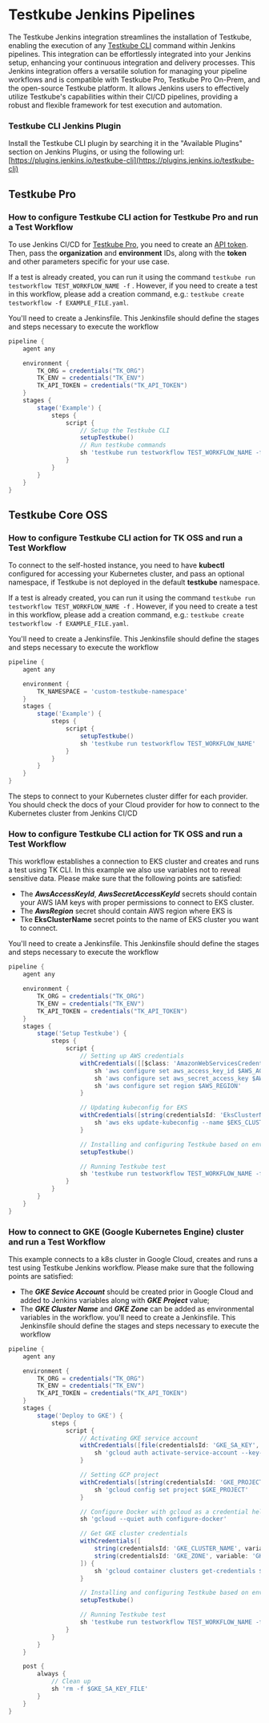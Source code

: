 # Testkube Jenkins Pipelines

The Testkube Jenkins integration streamlines the installation of Testkube, enabling the execution of any [Testkube CLI](https://docs.testkube.io/cli/testkube) command within Jenkins pipelines. This integration can be effortlessly integrated into your Jenkins setup, enhancing your continuous integration and delivery processes.
This Jenkins integration offers a versatile solution for managing your pipeline workflows and is compatible with Testkube Pro, Testkube Pro On-Prem, and the open-source Testkube platform. It allows Jenkins users to effectively utilize Testkube's capabilities within their CI/CD pipelines, providing a robust and flexible framework for test execution and automation.

### Testkube CLI Jenkins Plugin

Install the Testkube CLI plugin by searching it in the "Available Plugins" section on Jenkins Plugins, or using the following url:
[https://plugins.jenkins.io/testkube-cli](https://plugins.jenkins.io/testkube-cli)

## Testkube Pro

### How to configure Testkube CLI action for Testkube Pro and run a Test Workflow

To use Jenkins CI/CD for [Testkube Pro](https://app.testkube.io/), you need to create an [API token](https://docs.testkube.io/testkube-pro/articles/organization-management/#api-tokens).
Then, pass the **organization** and **environment** IDs, along with the **token** and other parameters specific for your use case.

If a test is already created, you can run it using the command `testkube run testworkflow TEST_WORKFLOW_NAME -f` . However, if you need to create a test in this workflow, please add a creation command, e.g.: `testkube create testworkflow -f EXAMPLE_FILE.yaml`.

You'll need to create a Jenkinsfile. This Jenkinsfile should define the stages and steps necessary to execute the workflow

```groovy
pipeline {
    agent any

    environment {
        TK_ORG = credentials("TK_ORG")
        TK_ENV = credentials("TK_ENV")
        TK_API_TOKEN = credentials("TK_API_TOKEN")
    }
    stages {
        stage('Example') {
            steps {
                script {
                    // Setup the Testkube CLI
                    setupTestkube()
                    // Run testkube commands
                    sh 'testkube run testworkflow TEST_WORKFLOW_NAME -f'
                }
            }
        }
    }
}
```

## Testkube Core OSS

### How to configure Testkube CLI action for TK OSS and run a Test Workflow

To connect to the self-hosted instance, you need to have **kubectl** configured for accessing your Kubernetes cluster, and pass an optional namespace, if Testkube is not deployed in the default **testkube** namespace.

If a test is already created, you can run it using the command `testkube run testworkflow TEST_WORKFLOW_NAME -f` . However, if you need to create a test in this workflow, please add a creation command, e.g.: `testkube create testworkflow -f EXAMPLE_FILE.yaml`.

You'll need to create a Jenkinsfile. This Jenkinsfile should define the stages and steps necessary to execute the workflow

```groovy
pipeline {
    agent any

    environment {
        TK_NAMESPACE = 'custom-testkube-namespace'
    }
    stages {
        stage('Example') {
            steps {
                script {
                    setupTestkube()
                    sh 'testkube run testworkflow TEST_WORKFLOW_NAME'
                }
            }
        }
    }
}
```

The steps to connect to your Kubernetes cluster differ for each provider. You should check the docs of your Cloud provider for how to connect to the Kubernetes cluster from Jenkins CI/CD

### How to configure Testkube CLI action for TK OSS and run a Test Workflow

This workflow establishes a connection to EKS cluster and creates and runs a test using TK CLI. In this example we also use variables not
 to reveal sensitive data. Please make sure that the following points are satisfied:
- The **_AwsAccessKeyId_**, **_AwsSecretAccessKeyId_** secrets should contain your AWS IAM keys with proper permissions to connect to EKS cluster.
- The **_AwsRegion_** secret should contain AWS region where EKS is
- Tke **EksClusterName** secret points to the name of EKS cluster you want to connect.

You'll need to create a Jenkinsfile. This Jenkinsfile should define the stages and steps necessary to execute the workflow

```groovy
pipeline {
    agent any

    environment {
        TK_ORG = credentials("TK_ORG")
        TK_ENV = credentials("TK_ENV")
        TK_API_TOKEN = credentials("TK_API_TOKEN")
    }
    stages {
        stage('Setup Testkube') {
            steps {
                script {
                    // Setting up AWS credentials
                    withCredentials([[$class: 'AmazonWebServicesCredentialsBinding', credentialsId: 'AwsAccessKeyId']]) {
                        sh 'aws configure set aws_access_key_id $AWS_ACCESS_KEY_ID'
                        sh 'aws configure set aws_secret_access_key $AWS_SECRET_ACCESS_KEY'
                        sh 'aws configure set region $AWS_REGION'
                    }

                    // Updating kubeconfig for EKS
                    withCredentials([string(credentialsId: 'EksClusterName', variable: 'EKS_CLUSTER_NAME')]) {
                        sh 'aws eks update-kubeconfig --name $EKS_CLUSTER_NAME --region $AWS_REGION'
                    }

                    // Installing and configuring Testkube based on env vars
                    setupTestkube()

                    // Running Testkube test
                    sh 'testkube run testworkflow TEST_WORKFLOW_NAME -f'
                }
            }
        }
    }
}
```

### How to connect to GKE (Google Kubernetes Engine) cluster and run a Test Workflow

This example connects to a k8s cluster in Google Cloud, creates and runs a test using Testkube Jenkins workflow. Please make sure that the following points are satisfied:

- The **_GKE Sevice Account_** should be created prior in Google Cloud and added to Jenkins variables along with **_GKE Project_** value;
- The **_GKE Cluster Name_** and **_GKE Zone_** can be added as environmental variables in the workflow.
  you'll need to create a Jenkinsfile. This Jenkinsfile should define the stages and steps necessary to execute the workflow

```groovy
pipeline {
    agent any

    environment {
        TK_ORG = credentials("TK_ORG")
        TK_ENV = credentials("TK_ENV")
        TK_API_TOKEN = credentials("TK_API_TOKEN")
    }
    stages {
        stage('Deploy to GKE') {
            steps {
                script {
                    // Activating GKE service account
                    withCredentials([file(credentialsId: 'GKE_SA_KEY', variable: 'GKE_SA_KEY_FILE')]) {
                        sh 'gcloud auth activate-service-account --key-file=$GKE_SA_KEY_FILE'
                    }

                    // Setting GCP project
                    withCredentials([string(credentialsId: 'GKE_PROJECT', variable: 'GKE_PROJECT')]) {
                        sh 'gcloud config set project $GKE_PROJECT'
                    }

                    // Configure Docker with gcloud as a credential helper
                    sh 'gcloud --quiet auth configure-docker'

                    // Get GKE cluster credentials
                    withCredentials([
                        string(credentialsId: 'GKE_CLUSTER_NAME', variable: 'GKE_CLUSTER_NAME'),
                        string(credentialsId: 'GKE_ZONE', variable: 'GKE_ZONE')
                    ]) {
                        sh 'gcloud container clusters get-credentials $GKE_CLUSTER_NAME --zone $GKE_ZONE'
                    }

                    // Installing and configuring Testkube based on env vars
                    setupTestkube()

                    // Running Testkube test
                    sh 'testkube run testworkflow TEST_WORKFLOW_NAME -f'
                }
            }
        }
    }

    post {
        always {
            // Clean up
            sh 'rm -f $GKE_SA_KEY_FILE'
        }
    }
}
```
